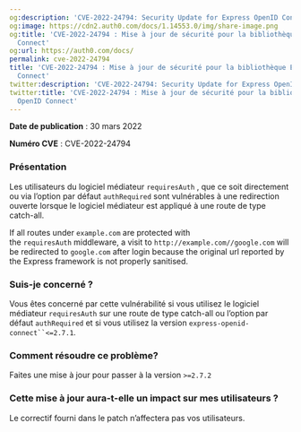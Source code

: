 ```yaml
---
og:description: 'CVE-2022-24794: Security Update for Express OpenID Connect Library'
og:image: https://cdn2.auth0.com/docs/1.14553.0/img/share-image.png
og:title: 'CVE-2022-24794 : Mise à jour de sécurité pour la bibliothèque Express OpenID
  Connect'
og:url: https://auth0.com/docs/
permalink: cve-2022-24794
title: 'CVE-2022-24794 : Mise à jour de sécurité pour la bibliothèque Express OpenID
  Connect'
twitter:description: 'CVE-2022-24794: Security Update for Express OpenID Connect Library'
twitter:title: 'CVE-2022-24794 : Mise à jour de sécurité pour la bibliothèque Express
  OpenID Connect'
---
```


**Date de publication** : 30 mars 2022

**Numéro CVE** : CVE-2022-24794

### Présentation

Les utilisateurs du logiciel médiateur `requiresAuth` , que ce soit directement ou via l’option par défaut `authRequired` sont vulnérables à une redirection ouverte lorsque le logiciel médiateur est appliqué à une route de type catch-all.

If all routes under `example.com` are protected with the `requiresAuth` middleware, a visit to `http://example.com//google.com` will be redirected to `google.com` after login because the original url reported by the Express framework is not properly sanitised.

### Suis-je concerné ?

Vous êtes concerné par cette vulnérabilité si vous utilisez le logiciel médiateur `requiresAuth` sur une route de type catch-all ou l’option par défaut `authRequired` et si vous utilisez la version `express-openid-connect``<=2.7.1`.

### Comment résoudre ce problème?

Faites une mise à jour pour passer à la version `>=2.7.2`

### Cette mise à jour aura-t-elle un impact sur mes utilisateurs ?

Le correctif fourni dans le patch n’affectera pas vos utilisateurs.